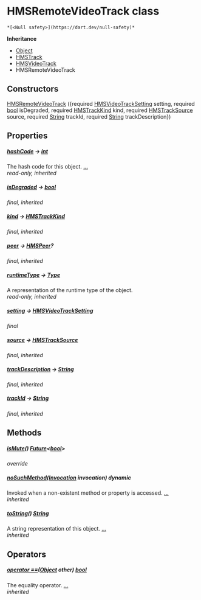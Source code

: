 # HMSRemoteVideoTrack class

    *[<Null safety>](https://dart.dev/null-safety)*

**Inheritance**

- [Object](https://api.flutter.dev/flutter/dart-core/Object-class.html)
- [HMSTrack](../hmssdk_flutter/HMSTrack-class)
- [HMSVideoTrack](../hmssdk_flutter/HMSVideoTrack-class)
- HMSRemoteVideoTrack

## Constructors

[HMSRemoteVideoTrack](../hmssdk_flutter/HMSRemoteVideoTrack/HMSRemoteVideoTrack) ({required [HMSVideoTrackSetting](../hmssdk_flutter/HMSVideoTrackSetting-class) setting, required [bool](https://api.flutter.dev/flutter/dart-core/bool-class.html) isDegraded, required [HMSTrackKind](../hmssdk_flutter/HMSTrackKind-class) kind, required [HMSTrackSource](../hmssdk_flutter/HMSTrackSource-class) source, required [String](https://api.flutter.dev/flutter/dart-core/String-class.html) trackId, required [String](https://api.flutter.dev/flutter/dart-core/String-class.html) trackDescription})

## Properties

##### [hashCode](../hmssdk_flutter/HMSTrack/hashCode) &#8594; [int](https://api.flutter.dev/flutter/dart-core/int-class.html)

The hash code for this object. [...](../hmssdk_flutter/HMSTrack/hashCode)  
_read-only, inherited_

##### [isDegraded](../hmssdk_flutter/HMSVideoTrack/isDegraded) &#8594; [bool](https://api.flutter.dev/flutter/dart-core/bool-class.html)

_final, inherited_

##### [kind](../hmssdk_flutter/HMSTrack/kind) &#8594; [HMSTrackKind](../hmssdk_flutter/HMSTrackKind-class)

_final, inherited_

##### [peer](../hmssdk_flutter/HMSTrack/peer) &#8594; [HMSPeer](../hmssdk_flutter/HMSPeer-class)?

_final, inherited_

##### [runtimeType](https://api.flutter.dev/flutter/dart-core/Object/runtimeType.html) &#8594; [Type](https://api.flutter.dev/flutter/dart-core/Type-class.html)

A representation of the runtime type of the object.  
_read-only, inherited_

##### [setting](../hmssdk_flutter/HMSRemoteVideoTrack/setting) &#8594; [HMSVideoTrackSetting](../hmssdk_flutter/HMSVideoTrackSetting-class)

_final_

##### [source](../hmssdk_flutter/HMSTrack/source) &#8594; [HMSTrackSource](../hmssdk_flutter/HMSTrackSource-class)

_final, inherited_

##### [trackDescription](../hmssdk_flutter/HMSTrack/trackDescription) &#8594; [String](https://api.flutter.dev/flutter/dart-core/String-class.html)

_final, inherited_

##### [trackId](../hmssdk_flutter/HMSTrack/trackId) &#8594; [String](https://api.flutter.dev/flutter/dart-core/String-class.html)

_final, inherited_

## Methods

##### [isMute](../hmssdk_flutter/HMSRemoteVideoTrack/isMute)() [Future](https://api.flutter.dev/flutter/dart-async/Future-class.html)&lt;[bool](https://api.flutter.dev/flutter/dart-core/bool-class.html)>

_override_

##### [noSuchMethod](https://api.flutter.dev/flutter/dart-core/Object/noSuchMethod.html)([Invocation](https://api.flutter.dev/flutter/dart-core/Invocation-class.html) invocation) dynamic

Invoked when a non-existent method or property is accessed. [...](https://api.flutter.dev/flutter/dart-core/Object/noSuchMethod.html)  
_inherited_

##### [toString](../hmssdk_flutter/HMSTrack/toString)() [String](https://api.flutter.dev/flutter/dart-core/String-class.html)

A string representation of this object. [...](../hmssdk_flutter/HMSTrack/toString)  
_inherited_

## Operators

##### [operator ==](../hmssdk_flutter/HMSTrack/operator_equals)([Object](https://api.flutter.dev/flutter/dart-core/Object-class.html) other) [bool](https://api.flutter.dev/flutter/dart-core/bool-class.html)

The equality operator. [...](../hmssdk_flutter/HMSTrack/operator_equals)  
_inherited_
